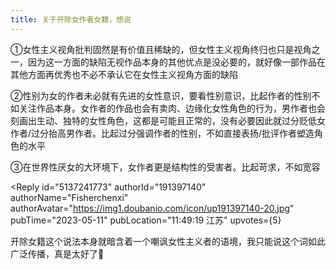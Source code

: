 ```yaml
---
title: 关于开除女作者女籍，想说
---
```



<Forum groupName="动画番剧" groupUrl="https://www.douban.com/group/596353/" archivedAt="2025-05-16T14:34:59.528Z">
  <Post
    id="288224656"
    title="关于开除女作者女籍，想说"
    url="https://www.douban.com/group/topic/288224656/?_spm_id=MTg2NzMxNDMw"
    pubTime="2023-05-25"
    highlightUserId="191397140"
  >
①女性主义视角批判固然是有价值且稀缺的，但女性主义视角终归也只是视角之一，因为这一方面的缺陷无视作品本身的其他优点是没必要的，就好像一部作品在其他方面再优秀也不必不承认它在女性主义视角方面的缺陷

②性别为女的作者未必就有先进的女性意识，要看性别意识，比起作者的性别不如关注作品本身。女作者的作品也会有卖肉、边缘化女性角色的行为，男作者也会刻画出生动、独特的女性角色，这都是可能且正常的，没有必要因此就过分贬低女作者/过分抬高男作者。比起过分强调作者的性别，不如直接表扬/批评作者塑造角色的水平

③在世界性厌女的大环境下，女作者更是结构性的受害者。比起苛求，不如宽容

<Reply
  id="5137241773"
  authorId="191397140"
  authorName="Fisherchenxi"
  authorAvatar="https://img1.doubanio.com/icon/up191397140-20.jpg"
  pubTime="2023-05-11"
  pubLocation="11:49:19 江苏"
  upvotes={5}
>
开除女籍这个说法本身就暗含着一个嘲讽女性主义者的语境，我只能说这个词如此广泛传播，真是太好了🥹
</Reply>
  </Post>
</Forum>
